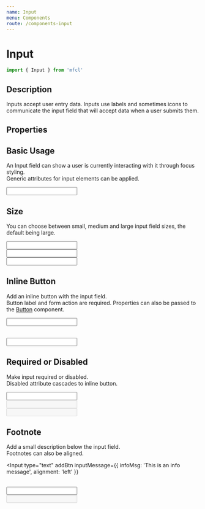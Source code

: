 ```yaml
---
name: Input
menu: Components
route: /components-input
---
```



# Input

```javascript
import { Input } from 'mfcl'
```

## Description

Inputs accept user entry data. Inputs use labels and sometimes icons to communicate the input field that will accept data when a user submits them.

## Properties

<Props of={Input} />

## Basic Usage

An Input field can show a user is currently interacting with it through focus styling.  
Generic attributes for input elements can be applied.

<Playground>
  <Input type="text" label="Default" name="name" focus></Input>
</Playground>

## Size

You can choose between small, medium and large input field sizes, the default being large.

<Playground>
  <Input type="text" size="sm"></Input>
  <br />
  <Input type="text" size="md"></Input>
  <br />
  <Input type="text" size="lg"></Input>
</Playground>

## Inline Button

Add an inline button with the input field.  
Button label and form action are required.
Properties can also be passed to the [Button](/components-button) component.

<Playground>
  <form action="/components-flag">
    <Input label="Hello" type="text" addBtn btnLabel="Sign Up"></Input>
  </form>
  <br />
  <form action="/components-flag">
    <Input type="number" addBtn btnLabel="Sign Up" btnProps={{ btnType: 'secondary', type: 'submit' }}></Input>
  </form>
</Playground>

## Required or Disabled

Make input required or disabled.  
Disabled attribute cascades to inline button.

<Playground>
  <Input type="text" required addBtn btnLabel="Test Required"></Input>
  <br />
  <Input type="text" disabled></Input>
  <br />
  <Input type="text" disabled addBtn btnLabel="Disabled"></Input>
</Playground>

## Footnote

Add a small description below the input field.  
Footnotes can also be aligned.

<Playground>


<Input
  type="text"
  addBtn
  inputMessage={{
    infoMsg: 'This is an info message',
    alignment: 'left'
  }}
></Input>
<br />
<Input
  type="text"
  size="md"
  inputMessage={{
    successMsg: 'This is an success message'
  }}
></Input>
<br />
<Input
  type="text"
  size="sm"
  disabled
  inputMessage={{
    errorMsg: 'This is an error message'
  }}
></Input>

</Playground>

